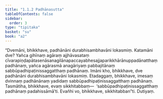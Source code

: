 ```yaml
---
title: "1.1.2 Padhānasutta"
tableOfContents: false
sidebar:
  order: 3
type: "tipitaka"
basket: "su"
book: "a2"
---
```



<DynamicBreadcrumb />

<Division number="2" book="a2" bookNo="15" page="51">

<Paragraph number="7" book="a2">
“Dvemāni, bhikkhave, padhānāni durabhisambhavāni lokasmiṃ. Katamāni dve? Yañca gihīnaṃ agāraṃ ajjhāvasataṃ cīvarapiṇḍapātasenāsanagilānapaccayabhesajjaparikkhārānuppadānatthaṃ padhānaṃ, yañca agārasmā anagāriyaṃ pabbajitānaṃ sabbūpadhipaṭinissaggatthaṃ padhānaṃ. Imāni kho, bhikkhave, dve padhānāni durabhisambhavāni lokasmiṃ.
</Paragraph>

<Paragraph number="8" book="a2">
Etadaggaṃ, bhikkhave, imesaṃ dvinnaṃ padhānānaṃ yadidaṃ sabbūpadhipaṭinissaggatthaṃ padhānaṃ. Tasmātiha, bhikkhave, evaṃ sikkhitabbaṃ—  ‘sabbūpadhipaṭinissaggatthaṃ padhānaṃ padahissāmā’ti. Evañhi vo, bhikkhave, sikkhitabban”ti.

</Paragraph>
</Division>

<Paragraph number="9" type="center" book="a2">
Dutiyaṃ.
</Paragraph>